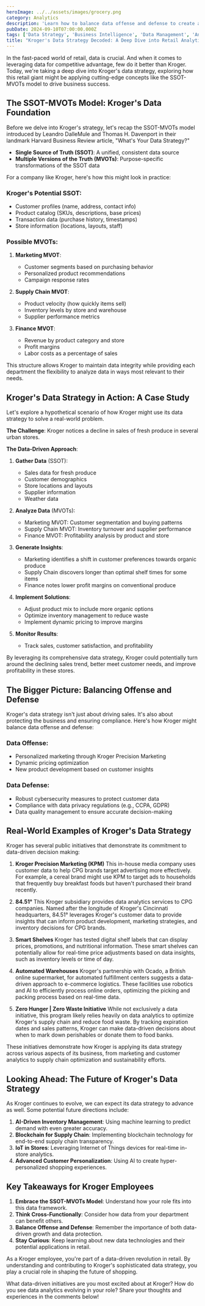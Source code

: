 ```yaml
---
heroImage: ../../assets/images/grocery.png
category: Analytics
description: 'Learn how to balance data offense and defense to create a robust data strategy that drives business success and mitigates risks.'
pubDate: 2024-09-10T07:00:00.000Z
tags: ['Data Strategy', 'Business Intelligence', 'Data Management', 'Analytics']
title: "Kroger's Data Strategy Decoded: A Deep Dive into Retail Analytics"
---
```


In the fast-paced world of retail, data is crucial. And when it comes to leveraging data for competitive advantage, few do it better than Kroger. Today, we're taking a deep dive into Kroger's data strategy, exploring how this retail giant might be applying cutting-edge concepts like the SSOT-MVOTs model to drive business success.

## The SSOT-MVOTs Model: Kroger's Data Foundation

Before we delve into Kroger's strategy, let's recap the SSOT-MVOTs model introduced by Leandro DalleMule and Thomas H. Davenport in their landmark Harvard Business Review article, "What's Your Data Strategy?"

- **Single Source of Truth (SSOT)**: A unified, consistent data source
- **Multiple Versions of the Truth (MVOTs)**: Purpose-specific transformations of the SSOT data

For a company like Kroger, here's how this might look in practice:

### Kroger's Potential SSOT:

- Customer profiles (name, address, contact info)
- Product catalog (SKUs, descriptions, base prices)
- Transaction data (purchase history, timestamps)
- Store information (locations, layouts, staff)

### Possible MVOTs:

1. **Marketing MVOT**:

   - Customer segments based on purchasing behavior
   - Personalized product recommendations
   - Campaign response rates

2. **Supply Chain MVOT**:

   - Product velocity (how quickly items sell)
   - Inventory levels by store and warehouse
   - Supplier performance metrics

3. **Finance MVOT**:
   - Revenue by product category and store
   - Profit margins
   - Labor costs as a percentage of sales

This structure allows Kroger to maintain data integrity while providing each department the flexibility to analyze data in ways most relevant to their needs.

## Kroger's Data Strategy in Action: A Case Study

Let's explore a hypothetical scenario of how Kroger might use its data strategy to solve a real-world problem.

**The Challenge**: Kroger notices a decline in sales of fresh produce in several urban stores.

**The Data-Driven Approach**:

1. **Gather Data** (SSOT):

   - Sales data for fresh produce
   - Customer demographics
   - Store locations and layouts
   - Supplier information
   - Weather data

2. **Analyze Data** (MVOTs):

   - Marketing MVOT: Customer segmentation and buying patterns
   - Supply Chain MVOT: Inventory turnover and supplier performance
   - Finance MVOT: Profitability analysis by product and store

3. **Generate Insights**:

   - Marketing identifies a shift in customer preferences towards organic produce
   - Supply Chain discovers longer than optimal shelf times for some items
   - Finance notes lower profit margins on conventional produce

4. **Implement Solutions**:

   - Adjust product mix to include more organic options
   - Optimize inventory management to reduce waste
   - Implement dynamic pricing to improve margins

5. **Monitor Results**:
   - Track sales, customer satisfaction, and profitability

By leveraging its comprehensive data strategy, Kroger could potentially turn around the declining sales trend, better meet customer needs, and improve profitability in these stores.

## The Bigger Picture: Balancing Offense and Defense

Kroger's data strategy isn't just about driving sales. It's also about protecting the business and ensuring compliance. Here's how Kroger might balance data offense and defense:

### Data Offense:

- Personalized marketing through Kroger Precision Marketing
- Dynamic pricing optimization
- New product development based on customer insights

### Data Defense:

- Robust cybersecurity measures to protect customer data
- Compliance with data privacy regulations (e.g., CCPA, GDPR)
- Data quality management to ensure accurate decision-making

## Real-World Examples of Kroger's Data Strategy

Kroger has several public initiatives that demonstrate its commitment to data-driven decision making:

1. **Kroger Precision Marketing (KPM)**
   This in-house media company uses customer data to help CPG brands target advertising more effectively. For example, a cereal brand might use KPM to target ads to households that frequently buy breakfast foods but haven't purchased their brand recently.

2. **84.51°**
   This Kroger subsidiary provides data analytics services to CPG companies. Named after the longitude of Kroger's Cincinnati headquarters, 84.51° leverages Kroger's customer data to provide insights that can inform product development, marketing strategies, and inventory decisions for CPG brands.

3. **Smart Shelves**
   Kroger has tested digital shelf labels that can display prices, promotions, and nutritional information. These smart shelves can potentially allow for real-time price adjustments based on data insights, such as inventory levels or time of day.

4. **Automated Warehouses**
   Kroger's partnership with Ocado, a British online supermarket, for automated fulfillment centers suggests a data-driven approach to e-commerce logistics. These facilities use robotics and AI to efficiently process online orders, optimizing the picking and packing process based on real-time data.

5. **Zero Hunger | Zero Waste Initiative**
   While not exclusively a data initiative, this program likely relies heavily on data analytics to optimize Kroger's supply chain and reduce food waste. By tracking expiration dates and sales patterns, Kroger can make data-driven decisions about when to mark down perishables or donate them to food banks.

These initiatives demonstrate how Kroger is applying its data strategy across various aspects of its business, from marketing and customer analytics to supply chain optimization and sustainability efforts.

## Looking Ahead: The Future of Kroger's Data Strategy

As Kroger continues to evolve, we can expect its data strategy to advance as well. Some potential future directions include:

1. **AI-Driven Inventory Management**: Using machine learning to predict demand with even greater accuracy.
2. **Blockchain for Supply Chain**: Implementing blockchain technology for end-to-end supply chain transparency.
3. **IoT in Stores**: Leveraging Internet of Things devices for real-time in-store analytics.
4. **Advanced Customer Personalization**: Using AI to create hyper-personalized shopping experiences.

## Key Takeaways for Kroger Employees

1. **Embrace the SSOT-MVOTs Model**: Understand how your role fits into this data framework.
2. **Think Cross-Functionally**: Consider how data from your department can benefit others.
3. **Balance Offense and Defense**: Remember the importance of both data-driven growth and data protection.
4. **Stay Curious**: Keep learning about new data technologies and their potential applications in retail.

As a Kroger employee, you're part of a data-driven revolution in retail. By understanding and contributing to Kroger's sophisticated data strategy, you play a crucial role in shaping the future of shopping.

What data-driven initiatives are you most excited about at Kroger? How do you see data analytics evolving in your role? Share your thoughts and experiences in the comments below!
